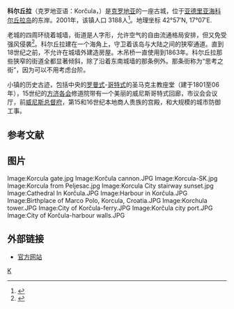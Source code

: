 {{Infobox Settlement|
<!--See the Table at Infobox Settlement for all fields and descriptions of usage-->
<!-- Basic info  ---------------->
|official_name          = 科尔丘拉
|native and official name until 1918
<!-- images and maps  ----------->
|image_skyline          = Korcula City.jpg
|imagesize              = 
|image_caption          = 舊城
|image_seal             =
|shield_size            = 80px
|pushpin_map            = Croatia
|pushpin_label_position = <!-- the position of the pushpin label: left, right, top, bottom, none -->
|pushpin_map_caption    = 位置
|pushpin_mapsize        = 
<!-- Location ------------------>
|subdivision_type       = 国家
|subdivision_name       = [[克罗地亚|克罗地亚]]
|subdivision_type1      = 县
|subdivision_name1      = [[杜布罗夫斯克-内雷特瓦县|杜布罗夫斯克-内雷特瓦县]]
|subdivision_type2      = 岛屿
|subdivision_name2      = [[科尔丘拉岛|科尔丘拉岛]]
<!-- Politics ----------------->
|leader_title           = Mayor
|leader_name            = Mirko Duhović ([[SDP|SDP]])
<!-- Population   ----------------------->
|population_as_of               = 2001
|population_total               = 5889
<!-- General information  --------------->
|timezone               = [[Central_European_Time|CET]]
|utc_offset             = +1
|timezone_DST           = [[Central_European_Summer_Time|CEST]]
|utc_offset_DST         = +2
|latd=42 |latm=57 |lats= |latNS=N
|longd=17 |longm=07 |longs=30 |longEW=E
<!-- Area/postal codes & others -------->
|postal_code_type       = 邮政编码
|postal_code            = 20260
|area_code              = 020
|blank_name             = [[Croatian_vehicle_registration_plates|Licence plate]]
|blank_info             = DU
|website                = [http://www.korcula.hr korcula.hr]
}}

'''科尔丘拉'''（克罗地亚语：Korčula，{{lang-it|Curzola}}）是[[克罗地亚|克罗地亚]]的一座古城，位于[[亚德里亚海|亚德里亚海]][[科尔丘拉岛|科尔丘拉岛]]的东岸。2001年，该镇人口 3188人<ref>{{Cite web |url=http://www.dzs.hr/Hrv/censuses/Census2001/Popis/H01_01_03/h01_01_03_zup19-2046.html |title=Croatian Census 2001/Popis stanovništva 2001. www.dzs.hr |access-date=2010-01-03 |archive-date=2021-04-07 |archive-url=https://web.archive.org/web/20210407165254/https://www.dzs.hr/Hrv/censuses/Census2001/Popis/H01_01_03/h01_01_03_zup19-2046.html |dead-url=no }}</ref>。地理坐标 42°57′N, 17°07′E.

老城的四周环绕着城墙，街道是人字形，允许空气的自由流通格局安排，但又免受强风侵袭<ref>{{Cite web |url=http://www.korculainfo.com/arhitecture/korcula-old-town.html |title=Arhitecture Korcula-www.korculainfo.com |access-date=2010-01-03 |archive-date=2017-12-08 |archive-url=https://web.archive.org/web/20171208012639/http://www.korculainfo.com/arhitecture/korcula-old-town.html |dead-url=no }}</ref>。科尔丘拉建在一个海角上，守卫着该岛与大陆之间的狭窄通道。直到18世纪之前，不允许在城墙外建造房屋。木吊桥一直使用到1863年。科尔丘拉那些狭窄的街道全都显著倾斜，除了沿着东南城墙的那条例外。那条街称为“思考之街”，因为可以不用考虑台阶。

小镇的历史古迹，包括中央的[[罗曼式建筑|罗曼式]]-[[哥特式建筑|哥特式]]的圣马克主教座堂（建于1801至06年），15世纪的[[方济各会|方济各会]]修道院带有一个美丽的威尼斯哥特式回廊，市议会会议厅，前[[总督宫_(威尼斯)|威尼斯总督府]]，第15和16世纪本地商人贵族的宫殿，和大规模的城市防御工事。

== 参考文献 ==
{{Reflist}}

== 图片 ==
<gallery>
Image:Korcula gate.jpg
Image:Korčula cannon.JPG
Image:Korcula-SK.jpg
Image:Korcula from Peljesac.jpg
Image:Korcula City stairway sunset.jpg
Image:Cathedral In Korčula.JPG
Image:Harbour in Korčula.JPG
Image:Birthplace of Marco Polo, Korcula, Croatia.JPG
Image:Korchula tower.JPG
Image:City of Korčula-ferry.JPG
Image:Korčula city port.JPG
Image:City of Korčula-harbour walls.JPG
</gallery>

== 外部链接 ==
* [http://www.korcula.hr 官方网站] {{Wayback|url=http://www.korcula.hr/ |date=20121031034246 }}{{hr icon}}{{en icon}}

{{Authority control}}
[[Category:克罗地亚城市|K]]
